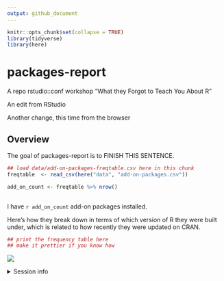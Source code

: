 ```yaml
---
output: github_document
---
```


```r
knitr::opts_chunk$set(collapse = TRUE)
library(tidyverse)
library(here)
```

# packages-report
A repo rstudio::conf workshop "What they Forgot to Teach You About R"

An edit from RStudio

Another change, this time from the browser

## Overview

The goal of packages-report is to FINISH THIS SENTENCE.

```r
## load data/add-on-packages-freqtable.csv here in this chunk
freqtable  <- read_csv(here("data", "add-on-packages.csv"))

add_on_count <- freqtable %>% nrow()
  
```

I have `r add_on_count` add-on packages installed.

Here's how they break down in terms of which version of R they were built under, which is related to how recently they were updated on CRAN.

```r
## print the frequency table here
## make it prettier if you know how
```

![](figs/built-barchart.png)

<details>

<summary>Session info</summary>
```r
devtools::session_info()
```

</details>
